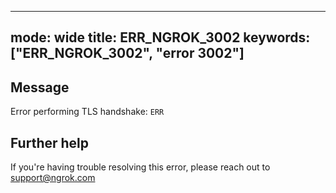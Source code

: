 
---
mode: wide
title: ERR_NGROK_3002
keywords: ["ERR_NGROK_3002", "error 3002"]
---

## Message
Error performing TLS handshake: `ERR`




## Further help
If you're having trouble resolving this error, please reach out to [support@ngrok.com](mailto:support@ngrok.com?subject=Help%20with%20ERR_NGROK_3002)

